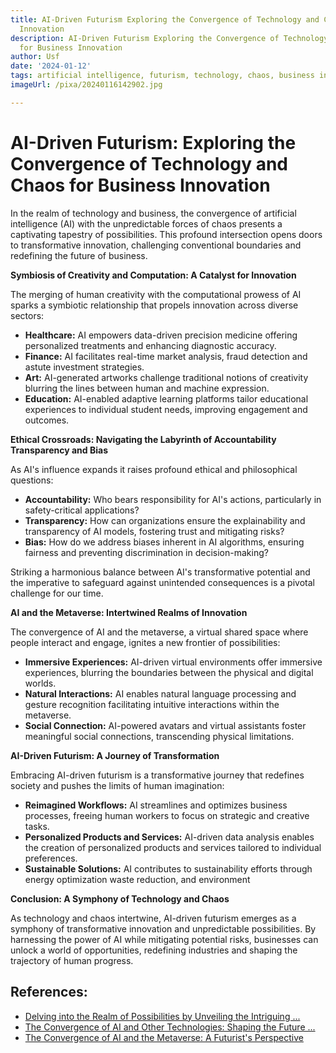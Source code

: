 ```yaml
---
title: AI-Driven Futurism Exploring the Convergence of Technology and Chaos for Business
  Innovation
description: AI-Driven Futurism Exploring the Convergence of Technology and Chaos
  for Business Innovation
author: Usf
date: '2024-01-12'
tags: artificial intelligence, futurism, technology, chaos, business innovation
imageUrl: /pixa/20240116142902.jpg

---
```

# AI-Driven Futurism: Exploring the Convergence of Technology and Chaos  for Business  Innovation

In the  realm of technology  and business, the convergence of artificial intelligence (AI) with the unpredictable forces of chaos presents a captivating tapestry  of possibilities.  This profound intersection opens doors to transformative innovation, challenging conventional boundaries and redefining the future of business.

**Symbiosis of Creativity and Computation: A Catalyst for Innovation**

The merging  of human  creativity with the computational prowess of AI sparks a symbiotic relationship that  propels innovation across diverse sectors:

- **Healthcare:** AI empowers data-driven precision medicine offering personalized treatments and enhancing diagnostic accuracy.
- **Finance:**  AI facilitates real-time market analysis, fraud detection and astute investment  strategies.
- **Art:** AI-generated artworks challenge traditional notions of creativity blurring the lines between  human and machine expression.
- **Education:** AI-enabled adaptive learning  platforms tailor educational experiences to individual  student needs,  improving engagement and outcomes.

**Ethical Crossroads: Navigating the Labyrinth of Accountability  Transparency and Bias**

As  AI's  influence expands it raises profound ethical and philosophical questions:

- **Accountability:** Who bears responsibility for AI's actions, particularly in safety-critical applications?
- **Transparency:** How can organizations ensure the explainability and transparency  of AI models, fostering trust  and  mitigating risks?
- **Bias:** How do we address  biases inherent in AI algorithms, ensuring fairness and  preventing discrimination in decision-making?

Striking a harmonious balance between AI's transformative potential and the imperative  to safeguard against unintended consequences is  a pivotal challenge for our time.

**AI and the Metaverse: Intertwined Realms of Innovation**

The convergence of AI and the metaverse, a virtual  shared space  where people interact and engage, ignites a new frontier of possibilities:

- **Immersive Experiences:** AI-driven virtual  environments  offer immersive experiences, blurring the boundaries between the physical and digital worlds.
- **Natural Interactions:** AI enables  natural language processing and gesture recognition facilitating intuitive interactions within the metaverse.
- **Social Connection:** AI-powered avatars and  virtual assistants foster meaningful social connections, transcending physical limitations.

**AI-Driven Futurism: A  Journey of Transformation**

Embracing AI-driven futurism is a transformative journey that redefines society and pushes the  limits of human imagination:

- **Reimagined  Workflows:** AI streamlines and optimizes business processes, freeing human workers  to focus on strategic and creative tasks.
- **Personalized  Products and Services:** AI-driven data analysis enables the creation of personalized products and  services tailored to individual preferences.
- **Sustainable Solutions:** AI contributes to sustainability efforts through energy optimization waste reduction, and  environment

**Conclusion:  A Symphony of Technology and Chaos**

As technology and chaos intertwine, AI-driven futurism emerges as  a symphony of transformative innovation and unpredictable possibilities. By harnessing the power of AI while mitigating potential risks, businesses can unlock a world of  opportunities, redefining industries and shaping the trajectory of human progress.

## References:
- [Delving into the Realm of Possibilities by Unveiling the Intriguing ...](https://www.linkedin.com/pulse/delving-realm-possibilities-unveiling-intriguing-human-malapad?utm_source=rss&utm_campaign=articles_sitemaps&utm_medium=google_news)
- [The Convergence of AI and Other Technologies: Shaping the Future ...](https://www.linkedin.com/pulse/convergence-ai-other-technologies-shaping-future-our-world-sharma)
- [The Convergence of AI and the Metaverse: A Futurist's Perspective](https://www.thedigitalspeaker.com/convergence-ai-metaverse-futurists-perspective/)
